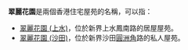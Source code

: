 '''翠麗花園'''是兩個香港住宅屋苑的名稱，可以指：
*[[翠麗花園_(上水)|翠麗花園 (上水)]]，位於新界上水鳳南路的居屋屋苑。
*[[翠麗花園_(沙田)|翠麗花園 (沙田)]]，位於新界沙田[[圓洲角|圓洲角]]路的私人屋苑。

{{消歧義|CAT=四字地名消歧義}}